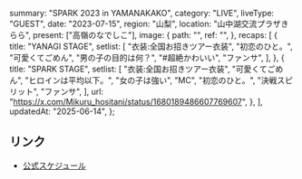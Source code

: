   summary: "SPARK 2023 in YAMANAKAKO",
  category: "LIVE",
  liveType: "GUEST",
  date: "2023-07-15",
  region: "山梨",
  location: "山中湖交流プラザきらら",
  present: ["高嶺のなでしこ"],
  image: {
    path: "",
    ref: "",
  },
  recaps: [
    {
      title: "YANAGI STAGE",
      setlist: [
        "衣装:全国お招きツアー衣装",
        "初恋のひと。",
        "可愛くてごめん",
        "男の子の目的は何？",
        "#超絶かわいい",
        "ファンサ",
      ],
    },
    {
      title: "SPARK STAGE",
      setlist: [
        "衣装:全国お招きツアー衣装",
        "可愛くてごめん",
        "ヒロインは平均以下。",
        "女の子は強い",
        "MC",
        "初恋のひと。",
        "決戦スピリット",
        "ファンサ",
      ],
      url: "https://x.com/Mikuru_hositani/status/1680189486607769607",
    },
  ],
  updatedAt: "2025-06-14",
};

## リンク

- [公式スケジュール](https://takanenonadeshiko.jp/?p=1012)
